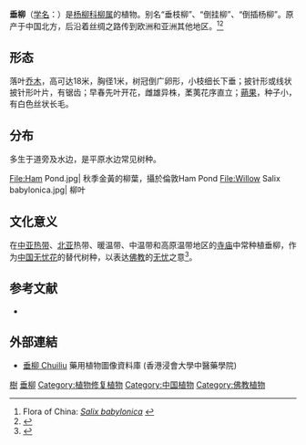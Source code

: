{{speciesbox
| name = 垂柳
| status = 
| status_system = 
| image = Salix babylonica3.jpg| genus = Salix
| species =babylonica
| authority = [[L.|L.]]
| subdivision_ranks =變種
| subdivision =
* 垂柳 ''S. b.'' f. ''babylonica''
* [[曲枝垂柳|曲枝垂柳]] ''S. b.'' f. ''tortuosa''
}}

'''垂柳'''（[[学名|学名]]：{{lang|la|''Salix babylonica''}}）是[[杨柳科|杨柳科]][[柳属|柳属]]的植物。别名“垂枝柳”、“倒挂柳”、“倒插杨柳”。原产于中国北方，后沿着丝绸之路传到欧洲和亚洲其他地区。<ref name=foc>Flora of China: [http://www.efloras.org/florataxon.aspx?flora_id=2&taxon_id=200005760 ''Salix babylonica''] {{Wayback|url=http://www.efloras.org/florataxon.aspx?flora_id=2&taxon_id=200005760 |date=20200709065542 }}</ref><ref name=grin>{{GRIN | accessdate = 15 December 2017}}</ref>

== 形态 ==
落叶[[乔木|乔木]]，高可达18米，胸径1米，树冠倒广卵形，小枝细长下垂；披针形或线状披针形叶片，有锯齿；早春先叶开花，雌雄异株，葇荑花序直立；[[蒴果|蒴果]]，种子小，有白色丝状长毛。

== 分布 ==
多生于道旁及水边，是平原水边常见树种。

<gallery>
File:Ham Pond.jpg| 秋季金黃的柳葉，攝於倫敦Ham Pond
File:Willow Salix babylonica.jpg| 柳叶
</gallery>

==文化意义==
在[[中亚|中亚]][[热带|热带]]、[[北亚|北亚]]热带、暖温带、中温带和高原温带地区的[[寺庙|寺庙]]中常种植垂柳，作为[[中国无忧花|中国无忧花]]的替代树种，以表达[[佛教|佛教]]的[[无忧|无忧]]之意<ref>{{cite journal |last1=Wang |first1=Xinyang |last2=Jin |first2=Cheng |last3=Huang |first3=Li |last4=Zhou |first4=Lihua |last5=Zheng |first5=Mingming |last6=Qian |first6=Shenhua |last7=Yang |first7=Yongchuan |title=Plant diversity and species replacement in Chinese Buddhist temples |journal=Biodiversity Science |date=2020-06-20 |volume=28 |issue=6 |pages=668 |doi=10.17520/biods.2019392}}</ref>。

==参考文献==
{{reflist}}
* {{cite web| url =http://www.bioinfo.cn/db05/KmzwSpecies.php?action=view&id=20367| title =垂柳（原变型）| work =《中国高等植物数据库全库》| publisher =中国科学院微生物研究所| author =昆明植物研究所| accessdate =2009-02-25| deadurl =yes| archiveurl =https://web.archive.org/web/20160305025959/http://www.bioinfo.cn/db05/KmzwSpecies.php?action=view&id=20367| archivedate =2016-03-05}}

==外部連結==		
* {{zh-hant}}{{en}} [http://libproject.hkbu.edu.hk/was40/detail?lang=ch&channelid=1288&searchword=herb_id=D00842 垂柳 Chuiliu]{{Wayback|url=http://libproject.hkbu.edu.hk/was40/detail?lang=ch&channelid=1288&searchword=herb_id=D00842 |date=20140517115331 }} 藥用植物圖像資料庫 (香港浸會大學中醫藥學院)
{{Taxonbar|from=Q156307}}

[[Category:藥用植物|樹]]
[[Category:柳属|垂柳]]
[[Category:植物修复植物|Category:植物修复植物]]
[[Category:中国植物|Category:中国植物]]
[[Category:佛教植物|Category:佛教植物]]


{{藥用植物小作品}}